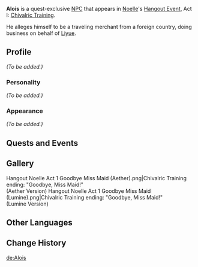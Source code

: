 {{Meta
<!-- REMOVE THIS TEMPLATE AFTER ADDING MISSING INFO -->
|missing_NPC_profile  = yes
}}
{{Character Infobox
|type             = Quest NPC
|image            = NPC Alois.png
|region           = Mondstadt
}}
'''Alois''' is a quest-exclusive [[NPC]] that appears in [[Noelle]]'s [[Hangout Event]], Act I: [[Chivalric Training]].

He alleges himself to be a traveling merchant from a foreign country, doing business on behalf of [[Liyue]].
<!--
==Location==
<gallery>
NPC Location Alois.png|Alois's location
NPC Location Alois Context.png|Additional context
</gallery>
-->
==Profile==
<!--detailed story/lore information goes here-->
''(To be added.)''

===Personality===
''(To be added.)''

===Appearance===
''(To be added.)''

==Quests and Events==
{{Quests and Events}}

==Gallery==
<gallery>
Hangout Noelle Act 1 Goodbye Miss Maid (Aether).png|Chivalric Training ending: "Goodbye, Miss Maid!"<br />(Aether Version)
Hangout Noelle Act 1 Goodbye Miss Maid (Lumine).png|Chivalric Training ending: "Goodbye, Miss Maid!"<br />(Lumine Version)
</gallery>

==Other Languages==
{{Other Languages
|default_hidden = 1
|en      = Alois
|zhs     = 阿洛瓦
|zhs_rm  = Āluòwǎ
|zht     = 阿洛瓦
|zht_rm  = Āluòwǎ
|ja      = アロイス
|ja_rm   = Aroisu
|ko      = 알로이스
|ko_rm   = Alloiseu
|es      = Alois
|fr      = Alois
|ru      = Алоис
|th      = Alois
|vi      = Alois
|de      = Alois
|id      = Alois
|pt      = Alois
|tr      = Alois
|it      = Alois
}}

==Change History==
{{Change History|1.4}}

[[de:Alois]]